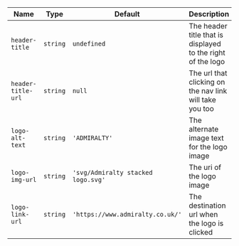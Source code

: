 
  | Name | Type | Default | Description |
| --- | --- | --- | --- |
| `header-title` | `string` | `undefined` | The header title that is displayed to the right of the logo |
| `header-title-url` | `string` | `null` | The url that clicking on the nav link will take you too |
| `logo-alt-text` | `string` | `'ADMIRALTY'` | The alternate image text for the logo image |
| `logo-img-url` | `string` | `'svg/Admiralty stacked logo.svg'` | The uri of the logo image |
| `logo-link-url` | `string` | `'https://www.admiralty.co.uk/'` | The destination url when the logo is clicked |

